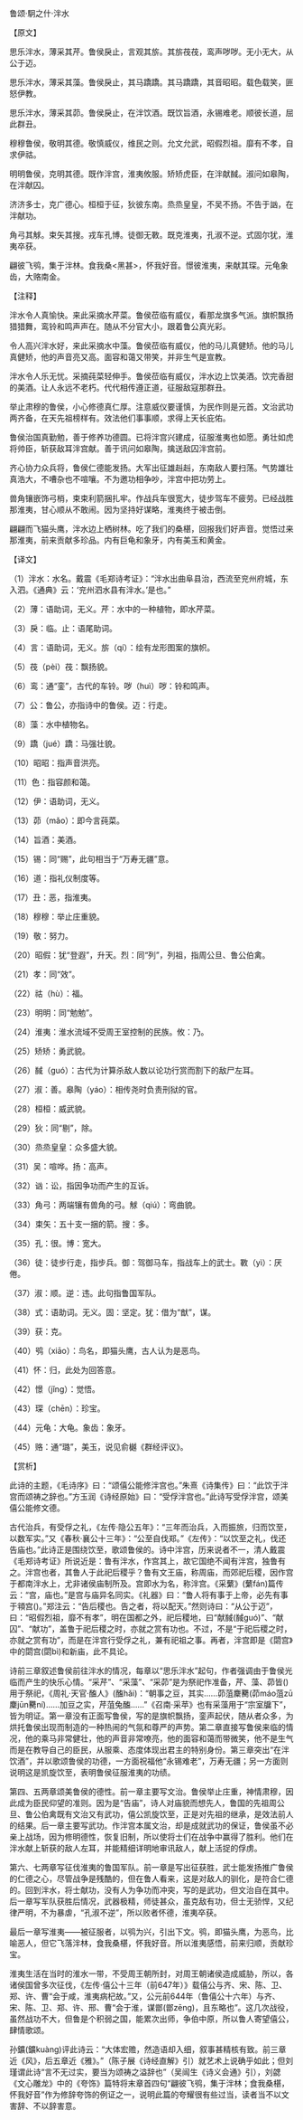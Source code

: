 

鲁颂·駉之什·泮水

【原文】

思乐泮水，薄采其芹。鲁侯戾止，言观其旂。其旂茷茷，鸾声哕哕。无小无大，从公于迈。

思乐泮水，薄采其藻。鲁侯戾止，其马蹻蹻。其马蹻蹻，其音昭昭。载色载笑，匪怒伊教。

思乐泮水，薄采其茆。鲁侯戾止，在泮饮酒。既饮旨酒，永锡难老。顺彼长道，屈此群丑。

穆穆鲁侯，敬明其德。敬慎威仪，维民之则。允文允武，昭假烈祖。靡有不孝，自求伊祜。

明明鲁侯，克明其德。既作泮宫，淮夷攸服。矫矫虎臣，在泮献馘。淑问如皋陶，在泮献囚。

济济多士，克广德心。桓桓于征，狄彼东南。烝烝皇皇，不吴不扬。不告于訩，在泮献功。

角弓其觩。束矢其搜。戎车孔博。徒御无斁。既克淮夷，孔淑不逆。式固尔犹，淮夷卒获。

翩彼飞鸮，集于泮林。食我桑<黑甚>，怀我好音。憬彼淮夷，来献其琛。元龟象齿，大赂南金。

【注释】

泮水令人真愉快。来此采摘水芹菜。鲁侯莅临有威仪，看那龙旗多气派。旗帜飘扬猎猎舞，鸾铃和鸣声声在。随从不分官大小，跟着鲁公真光彩。

令人高兴泮水好，来此采摘水中藻。鲁侯莅临有威仪，他的马儿真健矫。他的马儿真健矫，他的声音亮又高。面容和蔼又带笑，并非生气是宣教。

泮水令人乐无忧。采摘莼菜轻伸手。鲁侯莅临有威仪，泮水边上饮美酒。饮完香甜的美酒。让人永远不老朽。代代相传遵正道，征服敌寇那群丑。

举止肃穆的鲁侯，小心修德真仁厚。注意威仪要谨慎，为民作则是元首。文治武功两齐备，在天先祖榜样有。效法他们事事顺，求得上天长庇佑。

鲁侯治国真勤勉，善于修养功德圆。已将泮宫兴建成，征服淮夷也如愿。勇壮如虎将帅臣，斩获敌耳泮宫献。善于讯问如皋陶，擒送敌囚泮宫前。

齐心协力众兵将，鲁侯仁德能发扬。大军出征雄赳赳，东南敌人要扫荡。气势雄壮真浩大，不嘈杂也不喧嚷。不为邀功相争吵，泮宫中把功劳上。

兽角镶嵌饰弓梢，束束利箭捆扎牢。作战兵车很宽大，徒步驾车不疲劳。已经战胜那淮夷，甘心顺从不敢闹。因为坚持好谋略，淮夷终于被击倒。

翩翩而飞猫头鹰，泮水边上栖树林。吃了我们的桑椹，回报我们好声音。觉悟过来那淮夷，前来贡献多珍品。内有巨龟和象牙，内有美玉和黄金。

【译文】

（1）泮水：水名。戴震《毛郑诗考证》：“泮水出曲阜县治，西流至兖州府城，东入泗。《通典》云：‘兖州泗水县有泮水。’是也。”

（2）薄：语助词，无义。芹：水中的一种植物，即水芹菜。

（3）戾：临。止：语尾助词。

（4）言：语助词，无义。旂（qí）：绘有龙形图案的旗帜。

（5）茷（pèi）茷：飘扬貌。

（6）鸾：通“銮”，古代的车铃。哕（huì）哕：铃和鸣声。

（7）公：鲁公，亦指诗中的鲁侯。迈：行走。

（8）藻：水中植物名。

（9）蹻（jué）蹻：马强壮貌。

（10）昭昭：指声音洪亮。

（11）色：指容颜和蔼。

（12）伊：语助词，无义。

（13）茆（mǎo）：即今言莼菜。

（14）旨酒：美酒。

（15）锡：同“赐”，此句相当于“万寿无疆”意。

（16）道：指礼仪制度等。

（17）丑：恶，指淮夷。

（18）穆穆：举止庄重貌。

（19）敬：努力。

（20）昭假：犹“登遐”，升天。烈：同“列”，列祖，指周公旦、鲁公伯禽。

（21）孝：同“效”。

（22）祜（hù）：福。

（23）明明：同“勉勉”。

（24）淮夷：淮水流域不受周王室控制的民族。攸：乃。

（25）矫矫：勇武貌。

（26）馘（guó）：古代为计算杀敌人数以论功行赏而割下的敌尸左耳。

（27）淑：善。皋陶（yáo）：相传尧时负责刑狱的官。

（28）桓桓：威武貌。

（29）狄：同“剔”，除。

（30）烝烝皇皇：众多盛大貌。

（31）吴：喧哗。扬：高声。

（32）讻：讼，指因争功而产生的互诉。

（33）角弓：两端镶有兽角的弓。觩（qiú）：弯曲貌。

（34）束矢：五十支一捆的箭。搜：多。

（35）孔：很。博：宽大。

（36）徒：徒步行走，指步兵。御：驾御马车，指战车上的武士。斁（yì）：厌倦。

（37）淑：顺。逆：违。此句指鲁国军队。

（38）式：语助词。无义。固：坚定。犹：借为“猷”，谋。

（39）获：克。

（40）鸮（xiāo）：鸟名，即猫头鹰，古人认为是恶鸟。

（41）怀：归，此处为回答意。

（42）憬（jǐng）：觉悟。

（43）琛（chēn）：珍宝。

（44）元龟：大龟。象齿：象牙。

（45）赂：通“璐”，美玉，说见俞樾《群经评议》。

【赏析】

此诗的主题，《毛诗序》曰：“颂僖公能修泮宫也。”朱熹《诗集传》曰：“此饮于泮宫而颂祷之辞也。”方玉润《诗经原始》曰：“受俘泮宫也。”此诗写受俘泮宫，颂美僖公能修文德。

古代治兵，有受俘之礼，《左传·隐公五年》：“三年而治兵，入而振旅，归而饮至，以数军实。”又《春秋·襄公十三年》：“公至自伐郑。”《左传》：“以饮至之礼，伐还告庙也。”此诗正是围绕饮至，歌颂鲁侯的。诗中泮宫，历来说者不一，清人戴震《毛郑诗考证》所说近是：鲁有泮水，作宫其上，故它国绝不闻有泮宫，独鲁有之。泮宫也者，其鲁人于此祀后稷乎？鲁有文王庙，称周庙，而郊祀后稷，因作宫于都南泮水上，尤非诸侯庙制所及。宫即水为名，称泮宫。《采蘩》(蘩fán)篇传云：“宫，庙也。”是宫与庙异名同实。《礼器》曰：“鲁人将有事于上帝，必先有事于頖宫()。”郑注云：“告后稷也。告之者，将以配天。”然则诗曰：“从公于迈”，曰：“昭假烈祖，靡不有孝”，明在国都之外，祀后稷地，曰“献馘(馘guó)”、“献囚”、“献功”，盖鲁于祀后稷之时，亦就之赏有功也。不过，不是“于祀后稷之时，亦就之赏有功”，而是在泮宫行受俘之礼，兼有祀祖之事。再者，泮宫即是《閟宫》中的閟宫(閟bì)和新庙，此不具论。

诗前三章叙述鲁侯前往泮水的情况，每章以“思乐泮水”起句，作者强调由于鲁侯光临而产生的快乐心情。“采芹”、“采藻”、“采茆”是为祭祀作准备，芹、藻、茆皆()用于祭祀，《周礼·天官·醢人》(醢hǎi)：“朝事之豆，其实……茆菹麇臡(茆máo菹zū麇jūn臡ní)……加豆之实，芹菹兔醢……”《召南·采苹》也有采藻用于“宗室牖下”，皆为明证。第一章没有正面写鲁侯，写的是旗帜飘扬，銮声起伏，随从者众多，为烘托鲁侯出现而制造的一种热闹的气氛和尊严的声势。第二章直接写鲁侯来临的情况，他的乘马非常健壮，他的声音非常嘹亮，他的面容和蔼而带微笑，他不是生气而是在教导自己的臣民，从服乘、态度体现出君主的特别身份。第三章突出“在泮饮酒”，并以歌颂鲁侯的功德，一方面祝福他“永锡难老”，万寿无疆；另一方面则说明这是凯旋饮至，表明鲁侯征服淮夷的功绩。

第四、五两章颂美鲁侯的德性。前一章主要写文治。鲁侯举止庄重，神情肃穆，因此成为臣民仰望的准则。因为是“告庙”，诗人对庙貌而想先人，鲁国的先祖周公旦、鲁公伯禽既有文治又有武功，僖公凯旋饮至，正是对先祖的继承，是效法前人的结果。后一章主要写武功。作泮宫本属文治，却是成就武功的保证，鲁侯虽不必亲上战场，因为修明德性，恢复旧制，所以使将士们在战争中赢得了胜利。他们在泮水献上斩获的敌人左耳，并能精细详明地审讯敌人，献上活捉的俘虏。

第六、七两章写征伐淮夷的鲁国军队。前一章是写出征获胜，武士能发扬推广鲁侯的仁德之心，尽管战争是残酷的，但在鲁人看来，这是对敌人的驯化，是符合仁德的。回到泮水，将士献功，没有人为争功而冲突，写的是武功，但文治自在其中。后一章写军队获胜后情况，武器极精，师徒甚众，虽克敌有功，但士无骄悍，又纪律严明，不为暴虐，“孔淑不逆”，所以败者怀德，淮夷卒获。

最后一章写淮夷——被征服者，以鸮为兴，引出下文。鸮，即猫头鹰，为恶鸟，比喻恶人，但它飞落泮林，食我桑椹，怀我好音。所以淮夷感悟，前来归顺，贡献珍宝。

淮夷生活在当时的淮水一带，不受周王朝所封，对周王朝诸侯造成威胁，所以，各诸侯国曾多次征伐，《左传·僖公十三年（前647年）》载僖公与齐、宋、陈、卫、郑、许、曹“会于咸，淮夷病杞故。”又，公元前644年（鲁僖公十六年）与齐、宋、陈、卫、郑、许、邢、曹“会于淮，谋鄫(鄫zēng)，且东略也”。这几次战役，虽然战功不大，但鲁是个积弱之国，能累次出师，争伯中原，所以鲁人寄望僖公，肆情歌颂。

孙鑛(鑛kuàng)评此诗云：“大体宏赡，然造语却入细，叙事甚精核有致。前三章近《风》，后五章近《雅》。”（陈子展《诗经直解》引）就艺术上说确乎如此；但刘瑾谓此诗“言不无过实，要当为颂祷之溢辞也”（吴闿生《诗义会通》引），刘勰《文心雕龙》中的《夸饰》篇特将末章首四句“翩彼飞鸮，集于泮林；食我桑椹，怀我好音”作为修辞夸饰的例证之一，说明此篇的夸耀很有些过当，读者当不以文害辞、不以辞害意。

